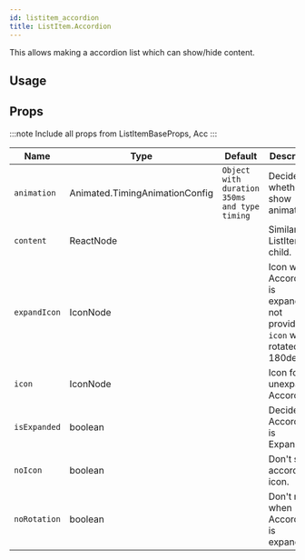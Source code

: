 ```yaml
---
id: listitem_accordion
title: ListItem.Accordion
---
```



This allows making a accordion list which can show/hide content.

## Usage

## Props

:::note
Include all props from ListItemBaseProps, Acc
:::

<div class='table-responsive'>

| Name         | Type                           | Default                                      | Description                                                                     |
| ------------ | ------------------------------ | -------------------------------------------- | ------------------------------------------------------------------------------- |
| `animation`  | Animated.TimingAnimationConfig | `Object with duration 350ms and type timing` | Decide whether to show animation.                                               |
| `content`    | ReactNode                      |                                              | Similar to ListItem's child.                                                    |
| `expandIcon` | IconNode                       |                                              | Icon when Accordion is expanded, if not provided `icon` will be rotated 180deg. |
| `icon`       | IconNode                       |                                              | Icon for unexpanded Accordion.                                                  |
| `isExpanded` | boolean                        |                                              | Decide if Accordion is Expanded.                                                |
| `noIcon`     | boolean                        |                                              | Don't show accordion icon.                                                      |
| `noRotation` | boolean                        |                                              | Don't rotate when Accordion is expanded.                                        |

</div>
